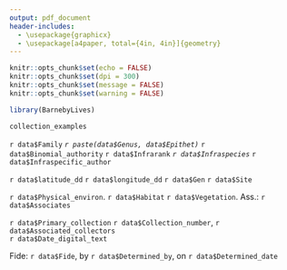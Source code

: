 ```yaml
---
output: pdf_document
header-includes: 
  - \usepackage{graphicx}
  - \usepackage[a4paper, total={4in, 4in}]{geometry}
---
```


```r
knitr::opts_chunk$set(echo = FALSE)
knitr::opts_chunk$set(dpi = 300) 
knitr::opts_chunk$set(message = FALSE)
knitr::opts_chunk$set(warning = FALSE)
```

```r
library(BarnebyLives)
```

```r
collection_examples
```

`r data$Family`
*`r paste(data$Genus, data$Epithet)`* `r data$Binomial_authority` `r data$Infrarank` *`r data$Infraspecies`* `r data$Infraspecific_author` 

`r data$latitude_dd` `r data$longitude_dd` `r data$Gen` `r data$Site` 

`r data$Physical_environ`. `r data$Habitat` `r data$Vegetation`. Ass.: `r data$Associates`

`r data$Primary_collection` `r data$Collection_number`,  `r data$Associated_collectors`  
`r data$Date_digital_text` 

Fide: `r data$Fide`, by `r data$Determined_by`, on `r data$Determined_date`
